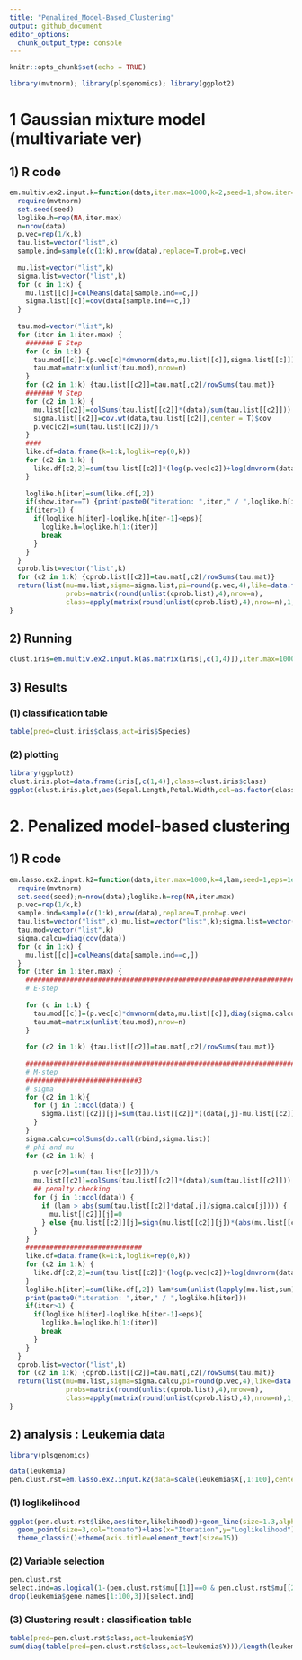 ```yaml
---
title: "Penalized_Model-Based_Clustering"
output: github_document
editor_options: 
  chunk_output_type: console
---
```


```r
knitr::opts_chunk$set(echo = TRUE)
```

```r
library(mvtnorm); library(plsgenomics); library(ggplot2)
```


# 1 Gaussian mixture model (multivariate ver)


## 1) R code

```r
em.multiv.ex2.input.k=function(data,iter.max=1000,k=2,seed=1,show.iter=F,eps=1e-15) {
  require(mvtnorm)
  set.seed(seed)
  loglike.h=rep(NA,iter.max)
  n=nrow(data)
  p.vec=rep(1/k,k)
  tau.list=vector("list",k)
  sample.ind=sample(c(1:k),nrow(data),replace=T,prob=p.vec)
  
  mu.list=vector("list",k)
  sigma.list=vector("list",k)
  for (c in 1:k) {
    mu.list[[c]]=colMeans(data[sample.ind==c,])
    sigma.list[[c]]=cov(data[sample.ind==c,])
  }
  
  tau.mod=vector("list",k)
  for (iter in 1:iter.max) {
    ####### E Step
    for (c in 1:k) {
      tau.mod[[c]]=(p.vec[c]*dmvnorm(data,mu.list[[c]],sigma.list[[c]]))
      tau.mat=matrix(unlist(tau.mod),nrow=n)
    }
    for (c2 in 1:k) {tau.list[[c2]]=tau.mat[,c2]/rowSums(tau.mat)}
    ####### M Step
    for (c2 in 1:k) {
      mu.list[[c2]]=colSums(tau.list[[c2]]*(data)/sum(tau.list[[c2]]))
      sigma.list[[c2]]=cov.wt(data,tau.list[[c2]],center = T)$cov
      p.vec[c2]=sum(tau.list[[c2]])/n
    }
    ####
    like.df=data.frame(k=1:k,loglik=rep(0,k))
    for (c2 in 1:k) {
      like.df[c2,2]=sum(tau.list[[c2]]*(log(p.vec[c2])+log(dmvnorm(data,mu.list[[c2]],sigma.list[[c2]]))))
    }
    
    loglike.h[iter]=sum(like.df[,2])
    if(show.iter==T) {print(paste0("iteration: ",iter," / ",loglike.h[iter]))}
    if(iter>1) {
      if(loglike.h[iter]-loglike.h[iter-1]<eps){
        loglike.h=loglike.h[1:(iter)]
        break
      }
    }
  }
  cprob.list=vector("list",k)
  for (c2 in 1:k) {cprob.list[[c2]]=tau.mat[,c2]/rowSums(tau.mat)}
  return(list(mu=mu.list,sigma=sigma.list,pi=round(p.vec,4),like=data.frame(iter=1:(iter),likelihood=loglike.h),
              probs=matrix(round(unlist(cprob.list),4),nrow=n),
              class=apply(matrix(round(unlist(cprob.list),4),nrow=n),1,function(x){which.max(x)})))
}

```

## 2) Running

```r
clust.iris=em.multiv.ex2.input.k(as.matrix(iris[,c(1,4)]),iter.max=10000,eps=1e-11,k=3,seed=2)
```

## 3) Results

### (1) classification table

```r
table(pred=clust.iris$class,act=iris$Species)
```

### (2) plotting

```r
library(ggplot2)
clust.iris.plot=data.frame(iris[,c(1,4)],class=clust.iris$class)
ggplot(clust.iris.plot,aes(Sepal.Length,Petal.Width,col=as.factor(class)))+geom_point(size=2)+geom_density2d()+theme_classic()
```

# 2. Penalized model-based clustering

## 1) R code

```r
em.lasso.ex2.input.k2=function(data,iter.max=1000,k=4,lam,seed=1,eps=1e-15) {
  require(mvtnorm)
  set.seed(seed);n=nrow(data);loglike.h=rep(NA,iter.max)
  p.vec=rep(1/k,k)
  sample.ind=sample(c(1:k),nrow(data),replace=T,prob=p.vec)
  tau.list=vector("list",k);mu.list=vector("list",k);sigma.list=vector("list",k)
  tau.mod=vector("list",k)
  sigma.calcu=diag(cov(data))
  for (c in 1:k) {
    mu.list[[c]]=colMeans(data[sample.ind==c,])
  }
  for (iter in 1:iter.max) {
    #####################################################################
    # E-step
    
    for (c in 1:k) {
      tau.mod[[c]]=(p.vec[c]*dmvnorm(data,mu.list[[c]],diag(sigma.calcu)))
      tau.mat=matrix(unlist(tau.mod),nrow=n)
    }
    
    for (c2 in 1:k) {tau.list[[c2]]=tau.mat[,c2]/rowSums(tau.mat)}
    
    #################################################################################    
    # M-step
    ############################3
    # sigma
    for (c2 in 1:k){
      for (j in 1:ncol(data)) {
        sigma.list[[c2]][j]=sum(tau.list[[c2]]*((data[,j]-mu.list[[c2]][j])^2))/n
      }
    }
    sigma.calcu=colSums(do.call(rbind,sigma.list))
    # phi and mu
    for (c2 in 1:k) {
      
      p.vec[c2]=sum(tau.list[[c2]])/n
      mu.list[[c2]]=colSums(tau.list[[c2]]*(data)/sum(tau.list[[c2]]))
      ## penalty.checking
      for (j in 1:ncol(data)) {
        if (lam > abs(sum(tau.list[[c2]]*data[,j]/sigma.calcu[j]))) {
          mu.list[[c2]][j]=0 
        } else {mu.list[[c2]][j]=sign(mu.list[[c2]][j])*(abs(mu.list[[c2]][j])-lam*sigma.calcu[j]/sum(tau.list[[c2]]))}
      }
    }
    #############################
    like.df=data.frame(k=1:k,loglik=rep(0,k))
    for (c2 in 1:k) {
      like.df[c2,2]=sum(tau.list[[c2]]*(log(p.vec[c2])+log(dmvnorm(data,mu.list[[c2]],diag(sigma.calcu)))))
    }
    loglike.h[iter]=sum(like.df[,2])-lam*sum(unlist(lapply(mu.list,sum)))
    print(paste0("iteration: ",iter," / ",loglike.h[iter]))
    if(iter>1) {
      if(loglike.h[iter]-loglike.h[iter-1]<eps){
        loglike.h=loglike.h[1:(iter)]
        break
      }
    }
  }
  cprob.list=vector("list",k)
  for (c2 in 1:k) {cprob.list[[c2]]=tau.mat[,c2]/rowSums(tau.mat)}
  return(list(mu=mu.list,sigma=sigma.calcu,pi=round(p.vec,4),like=data.frame(iter=1:(iter),likelihood=loglike.h),
              probs=matrix(round(unlist(cprob.list),4),nrow=n),
              class=apply(matrix(round(unlist(cprob.list),4),nrow=n),1,function(x){which.max(x)})))
}

```

## 2) analysis : Leukemia data  

```r
library(plsgenomics)
```

```r
data(leukemia)
pen.clust.rst=em.lasso.ex2.input.k2(data=scale(leukemia$X[,1:100],center=T,scale=T),iter.max=1000,k=2,seed=1234,eps=1e-11,lam=1)
```

### (1) loglikelihood

```r
ggplot(pen.clust.rst$like,aes(iter,likelihood))+geom_line(size=1.3,alpha=0.3)+
  geom_point(size=3,col="tomato")+labs(x="Iteration",y="Loglikelihood")+
  theme_classic()+theme(axis.title=element_text(size=15))

```

### (2) Variable selection

```r
pen.clust.rst
select.ind=as.logical(1-(pen.clust.rst$mu[[1]]==0 & pen.clust.rst$mu[[2]]==0))
drop(leukemia$gene.names[1:100,3])[select.ind]
```

### (3) Clustering result : classification table

```r
table(pred=pen.clust.rst$class,act=leukemia$Y)
sum(diag(table(pred=pen.clust.rst$class,act=leukemia$Y)))/length(leukemia$Y)
```





